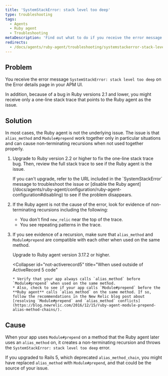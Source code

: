 ```yaml
---
title: 'SystemStackError: stack level too deep'
type: troubleshooting
tags:
  - Agents
  - Ruby agent
  - Troubleshooting
metaDescription: 'Find out what to do if you receive the error message SystemStackError: stack level too deep on the Error details page in your APM UI.'
redirects:
  - /docs/agents/ruby-agent/troubleshooting/systemstackerror-stack-level-too-deep-0
---
```


## Problem

You receive the error message `SystemStackError: stack level too deep` on the Error details page in your APM UI.

In addition, because of a bug in Ruby versions 2.1 and lower, you might receive only a one-line stack trace that points to the Ruby agent as the issue.

## Solution

In most cases, the Ruby agent is not the underlying issue. The issue is that `alias_method` and `Module#prepend` work together only in particular situations and can cause non-terminating recursions when not used together properly.

1. Upgrade to Ruby version 2.2 or higher to fix the one-line stack trace bug. Then, review the full stack trace to see if the Ruby agent is the issue.

   <Callout variant="tip">
     If you can't upgrade, refer to the URL included in the `SystemStackError` message to troubleshoot the issue or [disable the Ruby agent](/docs/agents/ruby-agent/configuration/ruby-agent-configuration#disabling) to see if the problem disappears.
   </Callout>
2. If the Ruby agent is not the cause of the error, look for evidence of non-terminating recursions including the following:
   * You don't find `new_relic` near the top of the trace.
   * You see repeating patterns in the trace.
3. If you see evidence of a recursion, make sure that `alias_method` and `Module#prepend` are compatible with each other when used on the same method.

   <CollapserGroup>
     <Collapser
       id="activerecord5"
       title="When used in ActiveRecord 5 code"
     >
       Upgrade to Ruby agent version 3.17.2 or higher.
     </Collapser>

     <Collapser
       id="not-activerecord5"
       title="When used outside of ActiveRecord 5 code"
     >
       * Verify that your app always calls `alias_method` before `Module#prepend` when used on the same method.
       * Also, check to see if your app calls `Module#prepend` before the **Ruby agent** calls `alias_method` on the same method. If so, follow the recommendations in the New Relic blog post about [resolving `Module#prepend` and `alias_method` conflicts](https://blog.newrelic.com/2016/12/15/ruby-agent-module-prepend-alias-method-chains/).
     </Collapser>
   </CollapserGroup>

## Cause

When your app uses `Module#prepend` on a method that the Ruby agent later uses an `alias_method` on, it creates a non-terminating recursion and throws the `SystemStackError: stack level too deep` error.

If you upgraded to Rails 5, which deprecated `alias_method_chain`, you might have replaced `alias_method` with `Module#prepend`, and that could be the source of your issue.
